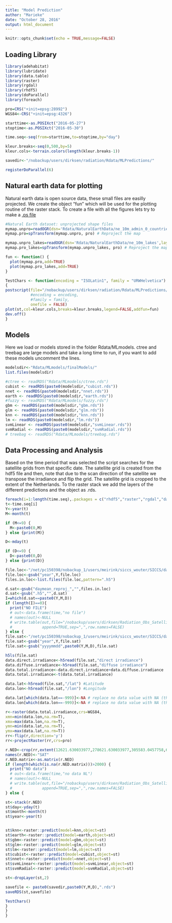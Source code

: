 ```yaml
---
title: "Model Prediction"
author: "Marieke"
date: "October 28, 2016"
output: html_document
---
```


```r
knitr::opts_chunk$set(echo = TRUE,message=FALSE)
```

## Loading Library

```r
library(adehabitat)
library(lubridate)
library(data.table)
library(raster)
library(rgdal)
library(rhdf5)
library(doParallel)
library(foreach)

pro=CRS("+init=epsg:28992")
WGS84<-CRS("+init=epsg:4326")

starttime<-as.POSIXct("2016-05-27")
stoptime<-as.POSIXct("2016-05-30")

time.seq<-seq(from=starttime,to=stoptime,by="day")

kleur.breaks<-seq(0,500,by=5)
kleur.cols<-terrain.colors(length(kleur.breaks-1))

savedir<-"/nobackup/users/dirksen/radiation/Rdata/MLPredictions/"

registerDoParallel(6)
```

## Natural earth data for plotting
Natural earth data is open source data, these small files are easilly projected. We create the object "fun" which will be used for the plotting routine of the raster stack. To create a file with all the figures lets try to make a [.ps file](https://stat.ethz.ch/R-manual/R-devel/library/grDevices/html/postscript.html)
```r
#Natural Earth dataset: unprojected shape files
mymap.unpro=readOGR(dsn='Rdata/NaturalEarthData/ne_10m_admin_0_countries',layer="ne_10m_admin_0_countries") # Read in (unprojected) map data
mymap.pro=spTransform(mymap.unpro, pro) # Reproject the map

mymap.unpro_lakes=readOGR(dsn='Rdata/NaturalEarthData/ne_10m_lakes',layer="ne_10m_lakes") # Read in (unprojected) map data
mymap.pro_lakes=spTransform(mymap.unpro_lakes, pro) # Reproject the map

fun <- function() {
  plot(mymap.pro,add=TRUE)
  plot(mymap.pro_lakes,add=TRUE)
}

TestChars <- function(encoding = "ISOLatin1", family = "URWHelvetica")
{
postscript(file="/nobackup/users/dirksen/radiation/Rdata/MLPredictions/ps/test.ps",
           #encoding = encoding, 
           #family = family,
           onefile = FALSE)
plot(st,col=kleur.cols,breaks=kleur.breaks,legend=FALSE,addfun=fun)
dev.off()
}

```

## Models
Here we load or models stored in the folder Rdata/MLmodels. ctree and treebag are large models and take a long time to run, if you want to add these models uncomment the lines. 
```r
modelsdir<-"Rdata/MLmodels/finalModels/"
list.files(modelsdir)

#ctree <- readRDS("Rdata/MLmodels/ctree.rds")
cubist <- readRDS(paste0(modelsdir,"cubist.rds"))
nnet <- readRDS(paste0(modelsdir,"nnet.rds"))
earth <- readRDS(paste0(modelsdir,"earth.rds"))
#fuzzy <- readRDS("Rdata/MLmodels/fuzzy.rds")
gbm <- readRDS(paste0(modelsdir,"gbm.rds"))
glm <- readRDS(paste0(modelsdir,"glm.rds"))
knn <- readRDS(paste0(modelsdir,"knn.rds"))
lm <- readRDS(paste0(modelsdir,"lm.rds"))
svmLinear <- readRDS(paste0(modelsdir,"svmLinear.rds"))
svmRadial <- readRDS(paste0(modelsdir,"svmRadial.rds"))
# treebag <- readRDS("Rdata/MLmodels/treebag.rds")

```

## Data Processing and Analysis
Based on the time period that was selected the script searches for the satellite grids from that specific date. The satellite grid is created from the hdf5 file and then, note that due to the scan direction of the satellite we transpose the irradiance and flip the grid. The satellite grid is cropped to the extent of the Netherlands. To the raster stack we add the layers of the different predictions and the object as .rds.  
```r
foreach(i=1:length(time.seq),.packages = c("rhdf5","raster","rgdal","data.table","lubridate","adehabitat")) %dopar% {
t<-time.seq[i]
Y<-year(t)
M<-month(t)

if (M<=9) {
  M<-paste0(0,M)
} else {print(M)}

D<-mday(t)

if (D<=9) {
  D<-paste0(0,D)
} else {print(D)}

file.loc<-"/net/pc150398/nobackup_1/users/meirink/siccs_wouter/SICCS/daymean/harmonie_proj/year"
file.loc<-gsub("year",Y,file.loc)
files.in.loc<-list.files(file.loc,pattern=".h5")

d.sat<-gsub("daymean_reproj_","",files.in.loc)
d.sat<-gsub(".h5","",d.sat)
I=which(d.sat==paste0(Y,M,D))
if (length(I)==0){
  print("NO FILE")
  # out<-data.frame(time,"no file")
  # names(out)<-NULL
  # write.table(out,file="/nobackup/users/dirksen/Radiation_Obs_Satellite/output/statistical_summary/NOdata_days.csv",
  #             append=TRUE,sep=",",row.names=FALSE)
} else {
file.sat<-"/net/pc150398/nobackup_1/users/meirink/siccs_wouter/SICCS/daymean/harmonie_proj/year/daymean_reproj_yyyymmdd.h5"
file.sat<-gsub("year",Y,file.sat)
file.sat<-gsub("yyyymmdd",paste0(Y,M,D),file.sat)

h5ls(file.sat)
data.direct.irradiance<-h5read(file.sat,"direct irradiance")
data.diffuse.irradiance<-h5read(file.sat,"diffuse irradiance")
data.total.irradiance<-data.direct.irradiance+data.diffuse.irradiance
data.total.irradiance<-t(data.total.irradiance)

data.lat<-h5read(file.sat,"/lat") #Latitude
data.lon<-h5read(file.sat,"/lon") #Longitude

data.lat[which(data.lat==-999)]<-NA # replace no data value with NA (this case -999)
data.lon[which(data.lon==-999)]<-NA # replace no data value with NA (this case -999)

r<-raster(data.total.irradiance,crs=WGS84,
xmn=min(data.lon,na.rm=T),
xmx=max(data.lon,na.rm=T),
ymn=min(data.lat,na.rm=T),
ymx=max(data.lat,na.rm=T))
rr<-flip(r,direction='y')
rr<-projectRaster(rr,crs=pro)

r.NED<-crop(rr,extent(12621.630033977,278621.630033977,305583.0457758,620583.0457758))
names(r.NED)<-"SAT"
r.NED.matrix<-as.matrix(r.NED)
if (length(which(is.na(r.NED.matrix)))>2000) {
  print("NO data")
  # out<-data.frame(time,"no data NL")
  # names(out)<-NULL
  # write.table(out,file="/nobackup/users/dirksen/Radiation_Obs_Satellite/output/statistical_summary/NOdata_days.csv",
  #             append=TRUE,sep=",",row.names=FALSE)
} else {

st<-stack(r.NED)
st$day<-yday(t)
st$month<-month(t)
st$year<-year(t)


st$knn<-raster::predict(model=knn,object=st)
st$earth<-raster::predict(model=earth,object=st)
st$gbm<-raster::predict(model=gbm,object=st)
st$glm<-raster::predict(model=glm,object=st)
st$lm<-raster::predict(model=lm,object=st)
st$cubist<-raster::predict(model=cubist,object=st)
st$nnet<-raster::predict(model=nnet,object=st)
st$svmLinear<-raster::predict(model=svmLinear,object=st)
st$svmRadial<-raster::predict(model=svmRadial,object=st)

st<-dropLayer(st,2)

savefile <- paste0(savedir,paste0(Y,M,D),".rds")
saveRDS(st,savefile)

TestChars()
}
}
}
```


